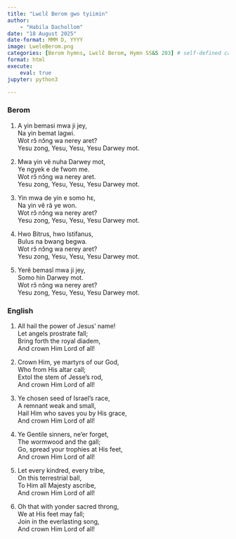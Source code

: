 ```yaml
---
title: "Lwɛlɛ̂ Berom gwo tyiimin"
author: 
    - "Habila Dachollom"
date: "18 August 2025"
date-format: MMM D, YYYY
image: LweleBerom.png
categories: [Berom hymns, Lwɛlɛ̂ Berom, Hymn SS&S 203] # self-defined categories
format: html
execute:
    eval: true
jupyter: python3

---
```


:::: {.panel-tabset}

### Berom
1.  A yin bemasi mwa ji jey,<br>
    Na yin bemat lagwi.<br>
    Wot rɔ̂ nɔ̂ng wa nerey aret?<br>
    Yesu zong, Yesu, Yesu, Yesu Darwey mot.

2.  Mwa yin vê nuha Darwey mot,<br>
    Ye ngyek e de fwom me.<br>
    Wot rɔ̂ nɔ̂ng wa nerey aret.<br>
    Yesu zong, Yesu, Yesu, Yesu Darwey mot.

3.  Yin mwa de yin e somo hɛ,<br>
    Na yin vê râ ye won.<br>
    Wot rɔ̂ nɔ̂ng wa nerey aret?<br>
    Yesu zong, Yesu, Yesu, Yesu Darwey mot.

4.  Hwo Bitrus, hwo Istifanus,<br>
    Bulus na bwang begwa.<br>
    Wot rɔ̂ nɔ̂ng wa nerey aret?<br>
    Yesu zong, Yesu, Yesu, Yesu Darwey mot.

5.  Yerê bemasî mwa ji jey,<br>
    Somo hin Darwey mot.<br>
    Wot rɔ̂ nɔ̂ng wa nerey aret?<br>
    Yesu zong, Yesu, Yesu, Yesu Darwey mot.



### English
1.  All hail the power of Jesus' name!<br>
    Let angels prostrate fall;<br>
    Bring forth the royal diadem,<br>
    And crown Him Lord of all!

2.  Crown Him, ye martyrs of our God,<br>
    Who from His altar call;<br>
    Extol the stem of Jesse's rod,<br>
    And crown Him Lord of all!

3.  Ye chosen seed of Israel's race,<br>
    A remnant weak and small,<br>
    Hail Him who saves you by His grace,<br>
    And crown Him Lord of all!

4.  Ye Gentile sinners, ne'er forget,<br>
    The wormwood and the gall;<br>
    Go, spread your trophies at His feet,<br>
    And crown Him Lord of all!

5.  Let every kindred, every tribe,<br>
    On this terrestrial ball,<br>
    To Him all Majesty ascribe,<br>
    And crown Him Lord of all!

6.  Oh that with yonder sacred throng,<br>
    We at His feet may fall;<br>
    Join in the everlasting song,<br>
    And crown Him Lord of all!

::::






